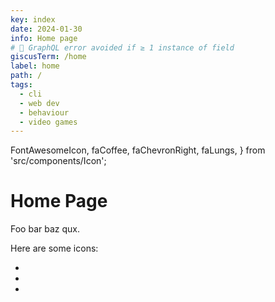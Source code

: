 ```yaml
---
key: index
date: 2024-01-30
info: Home page
# 🔔 GraphQL error avoided if ≥ 1 instance of field
giscusTerm: /home
label: home
path: /
tags:
  - cli
  - web dev
  - behaviour
  - video games
---
```


  FontAwesomeIcon,
  faCoffee,
  faChevronRight,
  faLungs,
} from 'src/components/Icon';

# Home Page

Foo bar baz qux.

Here are some icons:
- <FontAwesomeIcon icon={faChevronRight} size="1x" beat />
- <FontAwesomeIcon icon={faCoffee} size="1x" />
- <FontAwesomeIcon icon={faLungs} size="1x" />
